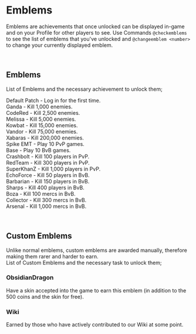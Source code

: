 # Emblems
Emblems are achievements that once unlocked can be displayed in-game and on your Profile for other players to see. 
Use Commands `@checkemblems` to see the list of emblems that you've unlocked and `@changeemblem <number>` to change your currently displayed emblem.

<br/>

## Emblems
List of Emblems and the necessary achievement to unlock them;

Default Patch - Log in for the first time.  
Ganda - Kill 1,000 enemies.  
CodeRed - Kill 2,500 enemies.  
Melissa - Kill 5,000 enemies.  
Kowbat - Kill 15,000 enemies.  
Vandor - Kill 75,000 enemies.  
Xabaras - Kill 200,000 enemies.  
Spike EMT - Play 10 PvP games.  
Base - Play 10 BvB games.  
Crashbolt - Kill 100 players in PvP.  
RedTeam - Kill 300 players in PvP.  
SuperKhanZ - Kill 1,000 players in PvP.  
EchoForce - Kill 50 players in BvB.  
Barbarian - Kill 150 players in BvB.  
Sharps - Kill 400 players in BvB.  
Boza - Kill 100 mercs in BvB.  
Collector - Kill 300 mercs in BvB.  
Arsenal - Kill 1,000 mercs in BvB.  

<br/>

## Custom Emblems
Unlike normal emblems, custom emblems are awarded manually, therefore making them rarer and harder to earn.  
List of Custom Emblems and the necessary task to unlock them;

### ObsidianDragon
Have a skin accepted into the game to earn this emblem (in addition to the 500 coins and the skin for free). 

### Wiki
Earned by those who have actively contributed to our Wiki at some point. 
